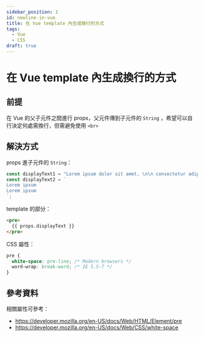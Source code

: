 ```yaml
---
sidebar_position: 1
id: newline-in-vue
title: 在 Vue template 內生成換行的方式
tags:
  - Vue
  - CSS
draft: true
---
```


# 在 Vue template 內生成換行的方式

## 前提

在 Vue 的父子元件之間進行 props，父元件傳到子元件的 `String` ，希望可以自行決定何處需換行，但需避免使用 `<br>`


## 解決方式

props 進子元件的 `String`：
```js
const displayText1 = "Lorem ipsum dolor sit amet, \n\n consectetur adipiscing elit/";
const displayText2 = `
Lorem ipsum  
Lorem ipsum
`;
```

template 的部分：
```html
<pre>
  {{ props.displayText }}
</pre>
```

CSS 屬性：
```css
pre {
  white-space: pre-line; /* Modern browsers */
  word-wrap: break-word; /* IE 5.5-7 */
}
```



## 參考資料

相關屬性可參考：

- https://developer.mozilla.org/en-US/docs/Web/HTML/Element/pre
- https://developer.mozilla.org/en-US/docs/Web/CSS/white-space
